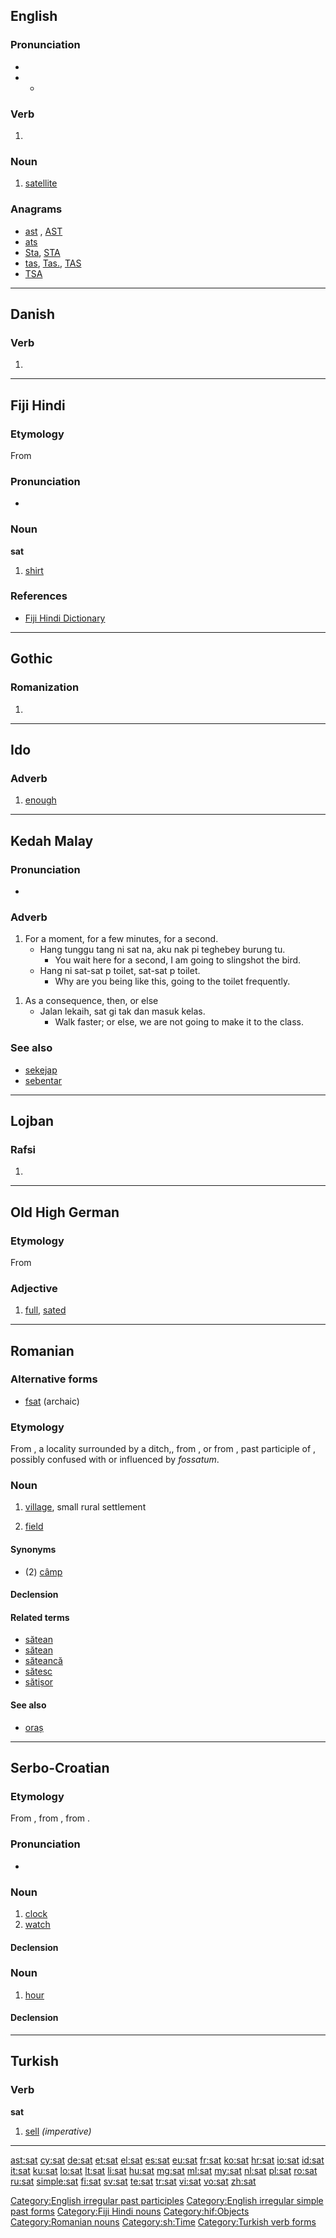 {{also|sát|sät|sắt|saț|SAT|Sat|Sat.}}
==English==

===Pronunciation===
* {{IPA|/ˈsæt/}}
* {{audio|en-us-sat.ogg|Audio (US)}}
** {{rhymes|æt}}

===Verb===
{{head|en}}

# {{past of|sit}}

===Noun===
{{en-noun}}

# [[satellite]]

===Anagrams===
* [[ast#English|ast]] , [[AST#English|AST]]
* [[ats#English|ats]]
* [[Sta#English|Sta]], [[STA#English|STA]]
* [[tas#English|tas]], [[Tas.#English|Tas.]], [[TAS#English|TAS]]
* [[TSA#English|TSA]]

[[Category:English irregular past participles]]
[[Category:English irregular simple past forms]]

----

==Danish==

===Verb===
{{head|da|verb form}}

# {{form of|past participle|sætte|lang=da}}

----

==Fiji Hindi==

===Etymology===
From {{etyl|en|hif}} {{term|shirt}}

===Pronunciation===
* {{IPA|/səʈ/|lang=hif}}

===Noun===
'''sat'''

# [[shirt]]

===References===
* [http://www.geocities.com/fijihindi/FijiHindiEnglishDict.htm#s Fiji Hindi Dictionary]

[[Category:Fiji Hindi nouns]]
[[Category:hif:Objects]]

----

==Gothic==
===Romanization===
{{got-rom}}

# {{got-romanization of|𐍃𐌰𐍄}}

----

==Ido==

===Adverb===
{{io-adv}}

# [[enough]]

----

==Kedah Malay==

===Pronunciation===
* {{IPA|/sat/|lang=meo}}

===Adverb===
{{head|meo-adv}}

# For a moment, for a few minutes, for a second.
#* Hang tunggu tang ni sat na, aku nak pi teghebey burung tu.
#** You wait here for a second, I am going to slingshot the bird.
#* Hang ni sat-sat p toilet, sat-sat p toilet.
#** Why are you being like this, going to the toilet frequently.

# As a consequence, then, or else
#* Jalan lekaih, sat gi tak dan masuk kelas.
#** Walk faster; or else, we are not going to make it to the class.

===See also===
* [[sekejap]]
* [[sebentar]]

----

==Lojban==

===Rafsi===
{{jbo-rafsi}}

# {{rafsi of|sakta}}

----

==Old High German==

===Etymology===
From {{proto|Germanic|sadaz|lang=goh}}

===Adjective===
{{head|goh|adjective}}

# [[full]], [[sated]]

----

==Romanian==

===Alternative forms===
* [[fsat]] (archaic)

===Etymology===
From {{etyl|LL.|ro}} {{term|fossatum|fossātum|lang=la}}, a locality surrounded by a ditch,, from {{etyl|la|ro}} {{term|fossa|lang=la}}, or from {{term|satum|lang=la}}, past participle of {{term|sero|serō|lang=la}}, possibly confused with or influenced by ''fossatum''.

===Noun===
{{ro-noun|n|sate}}

# [[village]], small rural settlement
# {{archaic|lang=ro}} [[field]]

====Synonyms====
* (2) [[câmp]]

====Declension====
{{ro-noun-n|pl=sate|def=satul}}

====Related terms====
* [[sătean]]
* [[sătean]]
* [[săteancă]]
* [[sătesc]]
* [[sătișor]]

====See also====
* [[oraș]]

[[Category:Romanian nouns]]

----

==Serbo-Croatian==

===Etymology===
From {{etyl|ota|sh}} {{term|ساعت|tr=sâat|sc=ota-Arab|lang=ota}}, from {{etyl|fa|sh}} {{term|ساعت|tr=sâ'at|sc=fa-Arab|lang=fa}}, from {{etyl|ar|sh}} {{term|ساعة|tr=sāʕa|sc=Arab|lang=ar}}.

===Pronunciation===
* {{IPA|/sâːt/|lang=sh}}

===Noun===
{{sh-noun|g=m|head=sȃt|r|сат|са̑т}}

# [[clock]]
# [[watch]]

====Declension====
{{sh-decl-noun
|sȃt|sȁtovi
|sȃta|sȁtōvā
|sȃtu|sȁtovima
|sȃt|sȁtove
|sȃte|sȁtovi
|sȃtu|sȁtovima
|sȃtom|sȁtovima}}

===Noun===
{{sh-noun|g=m|head=sȃt|r|сат|са̑т}}

# [[hour]]

====Declension====
{{sh-decl-noun
|sȃt|sȃti
|sȃta|sátī
|sȃtu|sȃtima
|sȃt|sȃte
|sȃte|sȃti
|sȃtu|sȃtima
|sȃtom|sȃtima}}

[[Category:sh:Time]]

----

==Turkish==

===Verb===
'''sat'''

# [[sell]] ''(imperative)''

[[Category:Turkish verb forms]]

----

[[ast:sat]]
[[cy:sat]]
[[de:sat]]
[[et:sat]]
[[el:sat]]
[[es:sat]]
[[eu:sat]]
[[fr:sat]]
[[ko:sat]]
[[hr:sat]]
[[io:sat]]
[[id:sat]]
[[it:sat]]
[[ku:sat]]
[[lo:sat]]
[[lt:sat]]
[[li:sat]]
[[hu:sat]]
[[mg:sat]]
[[ml:sat]]
[[my:sat]]
[[nl:sat]]
[[pl:sat]]
[[ro:sat]]
[[ru:sat]]
[[simple:sat]]
[[fi:sat]]
[[sv:sat]]
[[te:sat]]
[[tr:sat]]
[[vi:sat]]
[[vo:sat]]
[[zh:sat]]